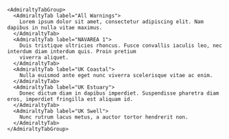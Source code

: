 ```tsx
<AdmiraltyTabGroup>
  <AdmiraltyTab label="All Warnings">
    Lorem ipsum dolor sit amet, consectetur adipiscing elit. Nam dapibus in nulla vitae maximus.
  </AdmiraltyTab>
  <AdmiraltyTab label="NAVAREA 1">
    Duis tristique ultricies rhoncus. Fusce convallis iaculis leo, nec interdum diam interdum quis. Proin pretium
    viverra aliquet.
  </AdmiraltyTab>
  <AdmiraltyTab label="UK Coastal">
    Nulla euismod ante eget nunc viverra scelerisque vitae ac enim.
  </AdmiraltyTab>
  <AdmiraltyTab label="UK Estuary">
    Donec dictum diam in dapibus imperdiet. Suspendisse pharetra diam eros, imperdiet fringilla est aliquam id.
  </AdmiraltyTab>
  <AdmiraltyTab label="UK Swell">
    Nunc rutrum lacus metus, a auctor tortor hendrerit non.
  </AdmiraltyTab>
</AdmiraltyTabGroup>
```
